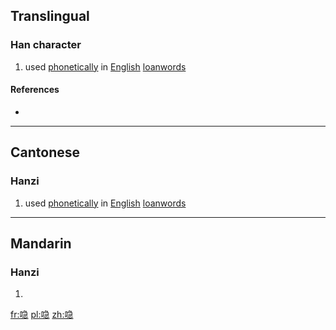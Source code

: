==Translingual==

===Han character===
{{Han char|rn=30|rad=口|as=09|sn=12|four=|canj=口弓尸心 (RNSP)|ids=⿰[[口]][[急]]}}

# {{context|Cantonese|lang=mul}} used [[phonetically]] in [[English]] [[loanword]]s

====References====
* {{Han ref|kx=0201.121|hdz=10658.111|uh=55BC|ud=21948}}

----

==Cantonese==

===Hanzi===
{{yue-hanzi|jyut=[[gip3]]|y=gip3}}

# used [[phonetically]] in [[English]] [[loanword]]s

----

==Mandarin==

===Hanzi===
{{cmn-hanzi|pin=[[jié]] ([[jie2]])|wg=chieh<sup>2</sup>}}

# {{defn|lang=cmn|sort=口09}}

[[fr:喼]]
[[pl:喼]]
[[zh:喼]]